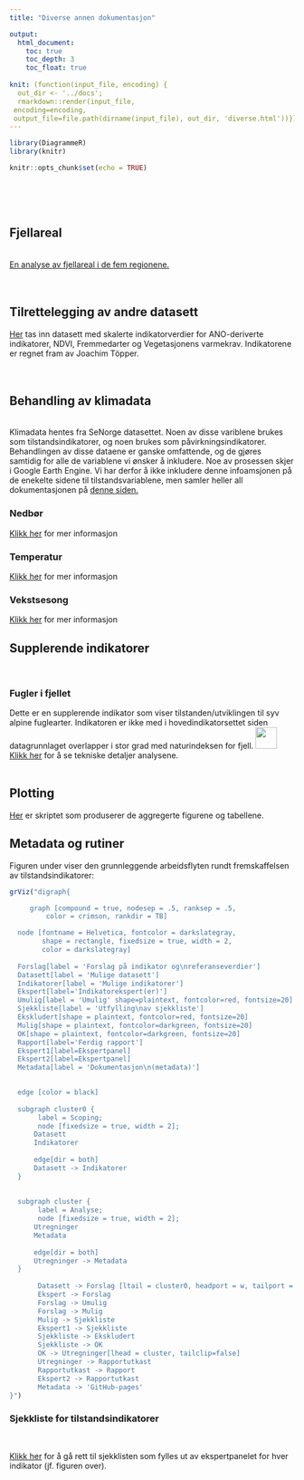 ```yaml
---
title: "Diverse annen dokumentasjon"

output:
  html_document:
    toc: true
    toc_depth: 3
    toc_float: true
    
knit: (function(input_file, encoding) {
  out_dir <- '../docs';
  rmarkdown::render(input_file,
 encoding=encoding,
 output_file=file.path(dirname(input_file), out_dir, 'diverse.html'))})
---
```


```r
library(DiagrammeR)
library(knitr)

knitr::opts_chunk$set(echo = TRUE)
```
<br><br><br>





## Fjellareal
<br>
[En analyse av fjellareal i de fem regionene. ](fjellareal-per-region.html)
<br><br><br>





## Tilrettelegging av andre datasett
[Her](tilrettelegge.html) tas inn datasett med skalerte indikatorverdier for ANO-deriverte indikatorer, NDVI, Fremmedarter og Vegetasjonens varmekrav. Indikatorene er regnet fram av Joachim Töpper.
<br><br><br>





## Behandling av klimadata
<br>
Klimadata hentes fra SeNorge datasettet. Noen av disse variblene brukes som tilstandsindikatorer, og noen brukes som påvirkningsindikatorer. Behandlingen av disse dataene er ganske omfattende, og de gjøres samtidig for alle de variablene vi ønsker å inkludere. Noe av prosessen skjer i Google Earth Engine. Vi har derfor å ikke inkludere denne infoamsjonen på de enekelte sidene til tilstandsvariablene, men samler heller all dokumentasjonen på [denne siden. ](klima-databehandling.html) 




### Nedbør
[Klikk her](nedbor.html) for mer informasjon
<br>

### Temperatur
[Klikk her](temperatur.html) for mer informasjon
<br>

### Vekstsesong
[Klikk her](vekstsesong.html) for mer informasjon
<br>


## Supplerende indikatorer
<br>




### Fugler i fjellet
Dette er en supplerende indikator som viser tilstanden/utviklingen til syv alpine fuglearter. Indikatoren er ikke med i hovedindikatorsettet siden datagrunnlaget overlapper i stor grad med naturindeksen for fjell. ![](../figures/magnifyingglas.png){width=1cm}[Klikk her](https://ninanor.github.io/IBECA/fuglerifjellet.html) for å se tekniske detaljer analysene.
<br><br>




## Plotting
[Her](plotting.html) er skriptet som produserer de aggregerte figurene og tabellene.
<br>




## Metadata og rutiner

Figuren under viser den grunnleggende arbeidsflyten rundt fremskaffelsen av tilstandsindikatorer:
```r
grViz("digraph{

     graph [compound = true, nodesep = .5, ranksep = .5,
         color = crimson, rankdir = TB]

  node [fontname = Helvetica, fontcolor = darkslategray,
        shape = rectangle, fixedsize = true, width = 2,
        color = darkslategray]
        
  Forslag[label = 'Forslag på indikator og\nreferanseverdier']
  Datasett[label = 'Mulige datasett']
  Indikatorer[label = 'Mulige indikatorer']
  Ekspert[label='Indikatorekspert(er)']
  Umulig[label = 'Umulig' shape=plaintext, fontcolor=red, fontsize=20]
  Sjekkliste[label = 'Utfylling\nav sjekkliste']
  Ekskludert[shape = plaintext, fontcolor=red, fontsize=20]
  Mulig[shape = plaintext, fontcolor=darkgreen, fontsize=20]
  OK[shape = plaintext, fontcolor=darkgreen, fontsize=20]
  Rapport[label='Ferdig rapport']
  Ekspert1[label=Ekspertpanel]
  Ekspert2[label=Ekspertpanel]
  Metadata[label = 'Dokumentasjon\n(metadata)']

  
  edge [color = black]
  
  subgraph cluster0 {
       label = Scoping;
       node [fixedsize = true, width = 2];
      Datasett
      Indikatorer
      
      edge[dir = both]
      Datasett -> Indikatorer
  }
  
  
  subgraph cluster {
       label = Analyse;
       node [fixedsize = true, width = 2];
      Utregninger
      Metadata
      
      edge[dir = both]
      Utregninger -> Metadata
  }
       
       Datasett -> Forslag [ltail = cluster0, headport = w, tailport = e]
       Ekspert -> Forslag
       Forslag -> Umulig
       Forslag -> Mulig
       Mulig -> Sjekkliste
       Ekspert1 -> Sjekkliste
       Sjekkliste -> Ekskludert
       Sjekkliste -> OK
       OK -> Utregninger[lhead = cluster, tailclip=false]
       Utregninger -> Rapportutkast
       Rapportutkast -> Rapport
       Ekspert2 -> Rapportutkast
       Metadata -> 'GitHub-pages'
}")

```


### Sjekkliste for tilstandsindikatorer
<br>

[Klikk her](https://github.com/NINAnor/IBECA/tree/main/output/sjekkliste.pdf) for å gå rett til sjekklisten som fylles ut av ekspertpanelet for hver indikator (jf. figuren over).



